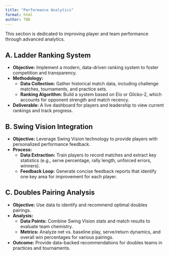 ```yaml
---
title: "Performance Analytics"
format: html
author: TBD
---
```


This section is dedicated to improving player and team performance through advanced analytics.

## A. Ladder Ranking System

- **Objective:** Implement a modern, data-driven ranking system to foster competition and transparency.
- **Methodology:**
    - **Data Collection:** Gather historical match data, including challenge matches, tournaments, and practice sets.
    - **Ranking Algorithm:** Build a system based on Elo or Glicko-2, which accounts for opponent strength and match recency.
- **Deliverable:** A live dashboard for players and leadership to view current rankings and track progress.

## B. Swing Vision Integration

- **Objective:** Leverage Swing Vision technology to provide players with personalized performance feedback.
- **Process:**
    - **Data Extraction:** Train players to record matches and extract key statistics (e.g., serve percentage, rally length, unforced errors, winners).
    - **Feedback Loop:** Generate concise feedback reports that identify one key area for improvement for each player.

## C. Doubles Pairing Analysis

- **Objective:** Use data to identify and recommend optimal doubles pairings.
- **Analysis:**
    - **Data Points:** Combine Swing Vision stats and match results to evaluate team chemistry.
    - **Metrics:** Analyze net vs. baseline play, serve/return dynamics, and overall win percentages for various pairings.
- **Outcome:** Provide data-backed recommendations for doubles teams in practices and tournaments.
